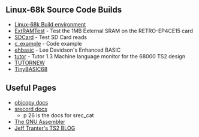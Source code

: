 == Linux-68k Source Code Builds ==

* [https://github.com/douggilliland/Linux-68k/tree/master/TS2 Linux-68k Build environment]
* [https://github.com/douggilliland/Linux-68k/tree/master/TS2/ExtRAMTest ExtRAMTest] - Test the 1MB External SRAM on the RETRO-EP4CE15 card
* [https://github.com/douggilliland/Linux-68k/tree/master/TS2/SDCard SDCard] - Test SD Card reads
* [https://github.com/douggilliland/Linux-68k/tree/master/TS2/c_example c_example] - Code example
* [https://github.com/douggilliland/Retro-Computers/tree/master/68000/TS2_FPGA/ehbasic ehbasic] - Lee Davidson's Enhanced BASIC
* [https://github.com/douggilliland/Linux-68k/tree/master/TS2/tutor tutor] - Tutor 1.3 Machine language monitor for the 68000 TS2 design
* [https://github.com/douggilliland/Retro-Computers/tree/master/68000/TS2_FPGA/TUTORNEW TUTORNEW]
* [https://github.com/douggilliland/Retro-Computers/tree/master/68000/TS2_FPGA/TinyBASIC68 TinyBASIC68]

== Useful Pages ==

* [https://sourceware.org/binutils/docs/binutils/objcopy.html objcopy docs]
* [https://github.com/douggilliland/Retro-Computers/blob/master/PC%20Tools/srecord/srecord-1.64.pdf srecord docs]
** p 26 is the docs for srec_cat
* [http://tigcc.ticalc.org/doc/gnuasm.html The GNU Assembler]
* [https://jefftranter.blogspot.com/2016/11/building-68000-single-board-computer.html Jeff Tranter's TS2 BLOG]
